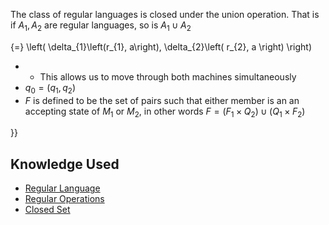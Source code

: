 The class of regular languages is closed under the union operation. That is if <math display="inline">A_{1}, A_{2}</math> are regular languages, so is <math display="inline">A_{1} \cup A_{2}</math>

{{Proof|content=
Since <math display="inline">A_{1}</math> and <math display="inline">A_{2}</math> are regular we get two finite automatons <math display="inline">M_{1} = \left( Q_{1}, \Sigma_{1}, \delta_{1}, q_{1}, F_{1} \right)</math> <math display="inline">M_{2} = \left( Q_{2}, \Sigma_{2}, \delta_{2}, q_{2}, F_{2} \right)</math> that accept the languages we want to show that there is a finite automaton <math display="inline">M</math> that recognizes <math display="inline">A_{1} \cup A_{2}</math>. To do so we simulate the string passing through both machines at once and verify that it is accepted by at least one of the machines.

* Let <math display="inline">Q = Q_{1} \times Q_{2}</math>
* Let <math display="inline">\Sigma = \Sigma_{1 }\cup \Sigma_{2}</math>
* For each <math display="inline">\left( r_{1}, r_{2} \right) \in Q</math> and <math display="inline">a \in \Sigma</math>, let <math display="block">\delta\left( \left( r_{1}, r_{2} \right), a \right) \stackrel{\text{def}}{=} \left( \delta_{1}\left(r_{1}, a\right), \delta_{2}\left( r_{2}, a \right) \right)</math>
** This allows us to move through both machines simultaneously
*<math display="inline">q_{0} = \left( q_{1}, q_{2} \right)</math>
*<math display="inline">F</math> is defined to be the set of pairs such that either member is an an accepting state of <math display="inline">M_{1}</math> or <math display="inline">M_{2}</math>, in other words <math display="block">F = \left( F_{1} \times Q_{2} \right) \cup \left( Q_{1} \times F_{2} \right)</math>
}}

== Knowledge Used ==

* [[Regular Language]]
* [[Regular Operations]]
* [[Closed Set]]
{{Knowledge Metadata|Computability|Theorem}}